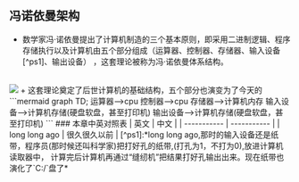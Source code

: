 
## 冯诺依曼架构
+ 数学家冯·诺依曼提出了计算机制造的三个基本原则，即采用二进制逻辑、程序存储执行以及计算机由五个部分组成（运算器、控制器、存储器、输入设备[^ps1]、输出设备）
，这套理论被称为冯·诺依曼体系结构。
<br/>
<Image src="/architecture.png" className='w-full'/>
+ 这套理论奠定了后世计算机的基础结构，五个部分也演变为了今天的
```mermaid
graph TD;
运算器-->cpu
控制器-->cpu
存储器-->计算机内存
输入设备-->计算机存储(硬盘软盘，甚至打印机)
输出设备-->计算机存储(硬盘软盘，甚至打印机)
```
### 本章中英对照表
| 英文      | 中文 |
| ----------- | ----------- |
| long long ago | 很久很久以前    |
[^ps1]:*long long ago,那时的输入设备还是纸带，程序员(那时候还叫科学家)把打好孔的纸带,(打孔为1，不打为0),放进计算机读取器中，
计算完后计算机再通过“缝纫机”把结果打好孔输出出来。现在纸带也演化了`C:/`盘了*